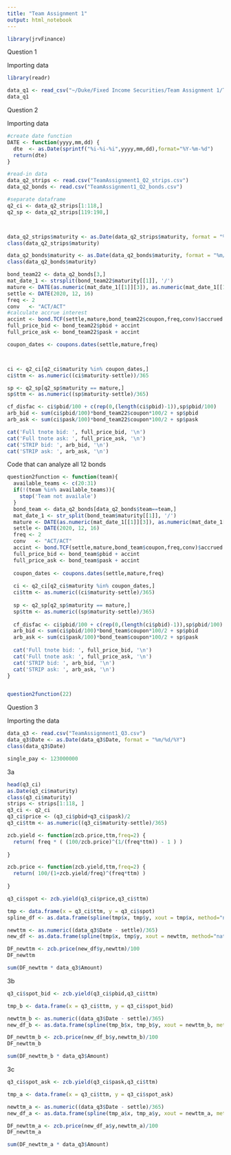 ---
title: "Team Assignment 1"
output: html_notebook
---


```{r}
library(jrvFinance)
```

Question 1

Importing data

```{r}
library(readr)

data_q1 <- read_csv("~/Duke/Fixed Income Securities/Team Assignment 1/TeamAssignment1_Q1.csv")
data_q1
```


Question 2

Importing data

```{r}
#create date function
DATE <- function(yyyy,mm,dd) {
  dte  <- as.Date(sprintf("%i-%i-%i",yyyy,mm,dd),format="%Y-%m-%d")
  return(dte)
}

#read-in data
data_q2_strips <- read.csv("TeamAssignment1_Q2_strips.csv")
data_q2_bonds <- read.csv("TeamAssignment1_Q2_bonds.csv")

#separate dataframe
q2_ci <- data_q2_strips[1:118,]
q2_sp <- data_q2_strips[119:198,]



data_q2_strips$maturity <- as.Date(data_q2_strips$maturity, format = "%m/%d/%Y")
class(data_q2_strips$maturity)

data_q2_bonds$maturity <- as.Date(data_q2_bonds$maturity, format = "%m/%d/%Y")
class(data_q2_bonds$maturity)
```


```{r}

bond_team22 <- data_q2_bonds[3,]
mat_date_1 <- strsplit(bond_team22$maturity[[1]], '/')
mature <- DATE(as.numeric(mat_date_1[[1]][3]), as.numeric(mat_date_1[[1]][1]), as.numeric(mat_date_1[[1]][2]))
settle <- DATE(2020, 12, 16)
freq <- 2
conv   <- "ACT/ACT"
#calculate accrue interest
accint <- bond.TCF(settle,mature,bond_team22$coupon,freq,conv)$accrued
full_price_bid <- bond_team22$pbid + accint
full_price_ask <- bond_team22$pask + accint

coupon_dates <- coupons.dates(settle,mature,freq)



ci <- q2_ci[q2_ci$maturity %in% coupon_dates,]
ci$ttm <- as.numeric((ci$maturity-settle))/365

sp <- q2_sp[q2_sp$maturity == mature,]
sp$ttm <- as.numeric((sp$maturity-settle)/365)

cf_disfac <- ci$pbid/100 + c(rep(0,(length(ci$pbid)-1)),sp$pbid/100)
arb_bid <- sum(ci$pbid/100)*bond_team22$coupon*100/2 + sp$pbid
arb_ask <- sum(ci$pask/100)*bond_team22$coupon*100/2 + sp$pask

cat('Full tnote bid: ', full_price_bid, '\n')
cat('Full tnote ask: ', full_price_ask, '\n')
cat('STRIP bid: ', arb_bid, '\n')
cat('STRIP ask: ', arb_ask, '\n')

```

Code that can analyze all 12 bonds

```{r}

question2function <- function(team){
  available_teams <- c(20:31)
  if(!(team %in% available_teams)){
    stop('Team not availale')
  }
  bond_team <- data_q2_bonds[data_q2_bonds$team==team,]
  mat_date_1 <- str_split(bond_team$maturity[[1]], '/')
  mature <- DATE(as.numeric(mat_date_1[[1]][3]), as.numeric(mat_date_1[[1]][1]), as.numeric(mat_date_1[[1]][2]))
  settle <- DATE(2020, 12, 16)
  freq <- 2
  conv   <- "ACT/ACT"
  accint <- bond.TCF(settle,mature,bond_team$coupon,freq,conv)$accrued
  full_price_bid <- bond_team$pbid + accint
  full_price_ask <- bond_team$pask + accint
  
  coupon_dates <- coupons.dates(settle,mature,freq)
  
  ci <- q2_ci[q2_ci$maturity %in% coupon_dates,]
  ci$ttm <- as.numeric((ci$maturity-settle)/365)
  
  sp <- q2_sp[q2_sp$maturity == mature,]
  sp$ttm <- as.numeric((sp$maturity-settle)/365)
  
  cf_disfac <- ci$pbid/100 + c(rep(0,(length(ci$pbid)-1)),sp$pbid/100)
  arb_bid <- sum(ci$pbid/100)*bond_team$coupon*100/2 + sp$pbid
  arb_ask <- sum(ci$pask/100)*bond_team$coupon*100/2 + sp$pask
  
  cat('Full tnote bid: ', full_price_bid, '\n')
  cat('Full tnote ask: ', full_price_ask, '\n')
  cat('STRIP bid: ', arb_bid, '\n')
  cat('STRIP ask: ', arb_ask, '\n')
}


question2function(22)
```

Question 3

Importing the data

```{r}
data_q3 <- read.csv("TeamAssignment1_Q3.csv")
data_q3$Date <- as.Date(data_q3$Date, format = "%m/%d/%Y")
class(data_q3$Date)
```


```{r}
single_pay <- 123000000
```


3a

```{r}
head(q3_ci)
as.Date(q3_ci$maturity)
class(q3_ci$maturity)
strips <- strips[1:118, ]
q3_ci <- q2_ci
q3_ci$price <- (q3_ci$pbid+q3_ci$pask)/2
q3_ci$ttm <- as.numeric((q3_ci$maturity-settle)/365)

zcb.yield <- function(zcb.price,ttm,freq=2) {
  return( freq * ( (100/zcb.price)^(1/(freq*ttm)) - 1 ) )
  
}

zcb.price <- function(zcb.yield,ttm,freq=2) {
  return( 100/(1+zcb.yield/freq)^(freq*ttm) )
  
}

q3_ci$spot <- zcb.yield(q3_ci$price,q3_ci$ttm)

tmp <- data.frame(x = q3_ci$ttm, y = q3_ci$spot) 
spline_df <- as.data.frame(spline(tmp$x, tmp$y, xout = tmp$x, method="natural"))

newttm <- as.numeric((data_q3$Date - settle)/365)
new_df <- as.data.frame(spline(tmp$x, tmp$y, xout = newttm, method="natural"))

DF_newttm <- zcb.price(new_df$y,newttm)/100
DF_newttm

sum(DF_newttm * data_q3$Amount)
```

3b

```{r}

q3_ci$spot_bid <- zcb.yield(q3_ci$pbid,q3_ci$ttm)

tmp_b <- data.frame(x = q3_ci$ttm, y = q3_ci$spot_bid) 

newttm_b <- as.numeric((data_q3$Date - settle)/365)
new_df_b <- as.data.frame(spline(tmp_b$x, tmp_b$y, xout = newttm_b, method="natural"))

DF_newttm_b <- zcb.price(new_df_b$y,newttm_b)/100
DF_newttm_b

sum(DF_newttm_b * data_q3$Amount)

```

3c

```{r}

q3_ci$spot_ask <- zcb.yield(q3_ci$pask,q3_ci$ttm)

tmp_a <- data.frame(x = q3_ci$ttm, y = q3_ci$spot_ask) 

newttm_a <- as.numeric((data_q3$Date - settle)/365)
new_df_a <- as.data.frame(spline(tmp_a$x, tmp_a$y, xout = newttm_a, method="natural"))

DF_newttm_a <- zcb.price(new_df_a$y,newttm_a)/100
DF_newttm_a

sum(DF_newttm_a * data_q3$Amount)


```




